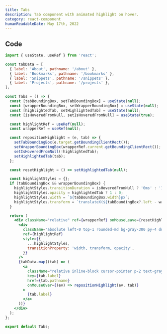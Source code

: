 ```yaml
---
title: Tabs
description: Tab component with animated highlight on hover.
category: react-component
humanReadableDate: May 17th, 2022
---
```


## Code

```jsx
import { useState, useRef } from 'react';

const tabData = [
  { label: 'About', pathname: '/about' },
  { label: 'Bookmarks', pathname: '/bookmarks' },
  { label: 'Snippets', pathname: '/snippets' },
  { label: 'Projects', pathname: '/projects' },
];

const Tabs = () => {
  const [tabBoundingBox, setTabBoundingBox] = useState(null);
  const [wrapperBoundingBox, setWrapperBoundingBox] = useState(null);
  const [highlightedTab, setHighlightedTab] = useState(null);
  const [isHoveredFromNull, setIsHoveredFromNull] = useState(true);

  const highlightRef = useRef(null);
  const wrapperRef = useRef(null);

  const repositionHighlight = (e, tab) => {
    setTabBoundingBox(e.target.getBoundingClientRect());
    setWrapperBoundingBox(wrapperRef.current.getBoundingClientRect());
    setIsHoveredFromNull(!highlightedTab);
    setHighlightedTab(tab);
  };

  const resetHighlight = () => setHighlightedTab(null);

  const highlightStyles = {};
  if (tabBoundingBox && wrapperBoundingBox) {
    highlightStyles.transitionDuration = isHoveredFromNull ? '0ms' : '150ms';
    highlightStyles.opacity = highlightedTab ? 1 : 0;
    highlightStyles.width = `${tabBoundingBox.width}px`;
    highlightStyles.transform = `translateX(${tabBoundingBox?.left - wrapperBoundingBox?.left}px)`;
  }

  return (
    <div className="relative" ref={wrapperRef} onMouseLeave={resetHighlight}>
      <div
        className="absolute left-0 top-1 rounded-md bg-gray-300 py-4 duration-150 dark:bg-gray-600"
        ref={highlightRef}
        style={{
          ...highlightStyles,
          transitionProperty: 'width, transform, opacity',
        }}
      />
      {tabData.map((tab) => (
        <a
          className="relative inline-block cursor-pointer p-2 text-gray-700 transition duration-100 hover:text-gray-700 dark:text-gray-300 dark:hover:text-gray-300"
          key={tab.label}
          href={tab.pathname}
          onMouseOver={(ev) => repositionHighlight(ev, tab)}
        >
          {tab.label}
        </a>
      ))}
    </div>
  );
};

export default Tabs;
```

